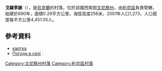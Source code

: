 {{coord|49|22|1|N|28|6|13|E|scale:30000|display=title}}

'''戈羅季謝'''（{{lang-uk|Городище}}），是[[烏克蘭|烏克蘭]]的村落，位於該國西南部[[文尼察州|文尼察州]]，由[[利京區|利京區]]負責管轄，始建於690年，面積0.29平方公里，海拔高度256米，2001年人口1,273，人口密度每平方公里4,451.05人。

==參考資料==
* [http://w1.c1.rada.gov.ua/pls/z7503/A005?rdat1=30.03.2014&rf7571=2295 картка]
* [http://weather.in.ua/ua/vinnickaja/5619 Погода в селі ] {{Wayback|url=http://weather.in.ua/ua/vinnickaja/5619 |date=20181020011709 }}.

[[Category:文尼察州村落|Category:文尼察州村落]]
[[Category:利京區村落|Category:利京區村落]]


{{Vinnytsia-geo-stub}}